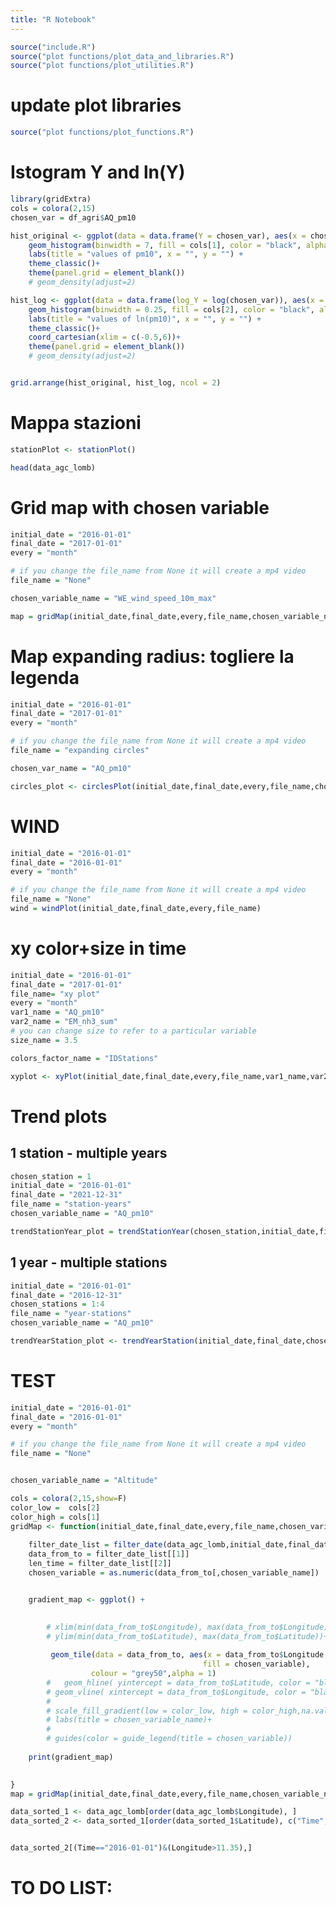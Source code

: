 ```yaml
---
title: "R Notebook"
---
```


```r
source("include.R")
source("plot functions/plot_data_and_libraries.R")
source("plot functions/plot_utilities.R")
```
# update plot libraries
```r
source("plot functions/plot_functions.R")
```

# Istogram Y and ln(Y)

```r
library(gridExtra)
cols = colora(2,15)
chosen_var = df_agri$AQ_pm10

hist_original <- ggplot(data = data.frame(Y = chosen_var), aes(x = chosen_var, y=after_stat(density))) +
	geom_histogram(binwidth = 7, fill = cols[1], color = "black", alpha = 1) +
	labs(title = "values of pm10", x = "", y = "") +
	theme_classic()+
	theme(panel.grid = element_blank())
	# geom_density(adjust=2)

hist_log <- ggplot(data = data.frame(log_Y = log(chosen_var)), aes(x = log_Y, y=after_stat(density))) +
	geom_histogram(binwidth = 0.25, fill = cols[2], color = "black", alpha = 1) +
	labs(title = "values of ln(pm10)", x = "", y = "") +
	theme_classic()+
	coord_cartesian(xlim = c(-0.5,6))+
	theme(panel.grid = element_blank())
	# geom_density(adjust=2)


grid.arrange(hist_original, hist_log, ncol = 2)
```



# Mappa stazioni
```r
stationPlot <- stationPlot()
```


```r
head(data_agc_lomb)
```

# Grid map with chosen variable 
```r
initial_date = "2016-01-01"
final_date = "2017-01-01"
every = "month"

# if you change the file_name from None it will create a mp4 video
file_name = "None"

chosen_variable_name = "WE_wind_speed_10m_max"

map = gridMap(initial_date,final_date,every,file_name,chosen_variable_name)
```


#  Map expanding radius: togliere la legenda

```r
initial_date = "2016-01-01"
final_date = "2017-01-01"
every = "month"

# if you change the file_name from None it will create a mp4 video
file_name = "expanding circles"

chosen_var_name = "AQ_pm10" 

circles_plot <- circlesPlot(initial_date,final_date,every,file_name,chosen_var_name)
```


# WIND  

```r
initial_date = "2016-01-01"
final_date = "2016-01-01"
every = "month"

# if you change the file_name from None it will create a mp4 video
file_name = "None"
wind = windPlot(initial_date,final_date,every,file_name)
```


# xy color+size in time
```r
initial_date = "2016-01-01"
final_date = "2017-01-01"
file_name= "xy plot"
every = "month"
var1_name = "AQ_pm10"
var2_name = "EM_nh3_sum"
# you can change size to refer to a particular variable
size_name = 3.5

colors_factor_name = "IDStations"

xyplot <- xyPlot(initial_date,final_date,every,file_name,var1_name,var2_name,size_name,colors_factor_name)

```
# Trend plots
## 1 station - multiple years

```r
chosen_station = 1
initial_date = "2016-01-01"
final_date = "2021-12-31"
file_name = "station-years"
chosen_variable_name = "AQ_pm10"

trendStationYear_plot = trendStationYear(chosen_station,initial_date,final_date,file_name,chosen_variable_name)
```



## 1 year - multiple stations
```r
initial_date = "2016-01-01"
final_date = "2016-12-31"
chosen_stations = 1:4
file_name = "year-stations"
chosen_variable_name = "AQ_pm10"

trendYearStation_plot <- trendYearStation(initial_date,final_date,chosen_stations,file_name,chosen_variable_name)
```

# TEST
```r
initial_date = "2016-01-01"
final_date = "2016-01-01"
every = "month"

# if you change the file_name from None it will create a mp4 video
file_name = "None"


chosen_variable_name = "Altitude"

cols = colora(2,15,show=F)
color_low =  cols[2]
color_high = cols[1]
gridMap <- function(initial_date,final_date,every,file_name,chosen_variable_name){
	
	filter_date_list = filter_date(data_agc_lomb,initial_date,final_date,every)
	data_from_to = filter_date_list[[1]]
	len_time = filter_date_list[[2]]
	chosen_variable = as.numeric(data_from_to[,chosen_variable_name])


	gradient_map <- ggplot() +
		

		# xlim(min(data_from_to$Longitude), max(data_from_to$Longitude)) +  # Imposta i limiti dell'asse x
		# ylim(min(data_from_to$Latitude), max(data_from_to$Latitude))+    # Imposta i limiti dell'asse y
		
		 geom_tile(data = data_from_to, aes(x = data_from_to$Longitude, y = data_from_to$Latitude, 
		 								   fill = chosen_variable), 
		 		  colour = "grey50",alpha = 1) 
		# 	geom_hline( yintercept = data_from_to$Latitude, color = "black", size = 0.1) +  # Linee orizzontali
		# geom_vline( xintercept = data_from_to$Longitude, color = "black", size = 0.1)  # Linee verticali
		# 
		# scale_fill_gradient(low = color_low, high = color_high,na.value = "gray") +
		# labs(title = chosen_variable_name)+
		# 
		# guides(color = guide_legend(title = chosen_variable))
	
	print(gradient_map)
	

}
map = gridMap(initial_date,final_date,every,file_name,chosen_variable_name)

```
```r


data_sorted_1 <- data_agc_lomb[order(data_agc_lomb$Longitude), ]
data_sorted_2 <- data_sorted_1[order(data_sorted_1$Latitude), c("Time","Latitude","Longitude","Altitude")]


data_sorted_2[(Time=="2016-01-01")&(Longitude>11.35),]

```




# TO DO LIST:









